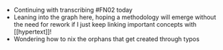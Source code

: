 - Continuing with transcribing #FN02 today
- Leaning into the graph here, hoping a methodology will emerge without the need for rework if I just keep linking important concepts with [[hypertext]]!
- Wondering how to nix the orphans that get created through typos
